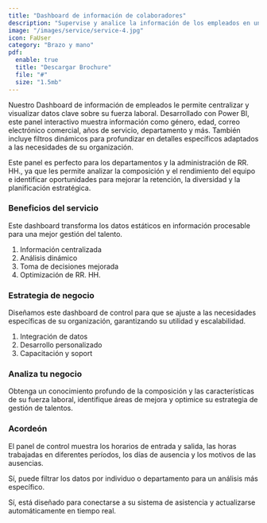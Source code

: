 ```yaml
---
title: "Dashboard de información de colaboradores"
description: "Supervise y analice la información de los empleados en un lugar centralizado."
image: "/images/service/service-4.jpg"
icon: FaUser
category: "Brazo y mano"
pdf:
  enable: true
  title: "Descargar Brochure"
  file: "#"
  size: "1.5mb"
---
```


Nuestro Dashboard de información de empleados le permite centralizar y visualizar datos clave sobre su fuerza laboral. Desarrollado con Power BI, este panel interactivo muestra información como género, edad, correo electrónico comercial, años de servicio, departamento y más. También incluye filtros dinámicos para profundizar en detalles específicos adaptados a las necesidades de su organización.

Este panel es perfecto para los departamentos y la administración de RR. HH., ya que les permite analizar la composición y el rendimiento del equipo e identificar oportunidades para mejorar la retención, la diversidad y la planificación estratégica.

### Beneficios del servicio

Este dashboard transforma los datos estáticos en información procesable para una mejor gestión del talento.

1. Información centralizada
2. Análisis dinámico
3. Toma de decisiones mejorada
4. Optimización de RR. HH.

### Estrategia de negocio

Diseñamos este dashboard de control para que se ajuste a las necesidades específicas de su organización, garantizando su utilidad y escalabilidad.

1. Integración de datos
2. Desarrollo personalizado
3. Capacitación y soport

### Analiza tu negocio

Obtenga un conocimiento profundo de la composición y las características de su fuerza laboral, identifique áreas de mejora y optimice su estrategia de gestión de talentos.

### Acordeón

<Accordion client:load title="¿Qué datos puede mostrar este panel de control?">  

El panel de control muestra los horarios de entrada y salida, las horas trabajadas en diferentes períodos, los días de ausencia y los motivos de las ausencias.

</Accordion>  

<Accordion client:load title="¿Puedo buscar por departamento o empleado?">  

Sí, puede filtrar los datos por individuo o departamento para un análisis más específico.

</Accordion>  

<Accordion client:load title="¿Se actualiza automáticamente con los nuevos registros?">  

Sí, está diseñado para conectarse a su sistema de asistencia y actualizarse automáticamente en tiempo real.

</Accordion>
